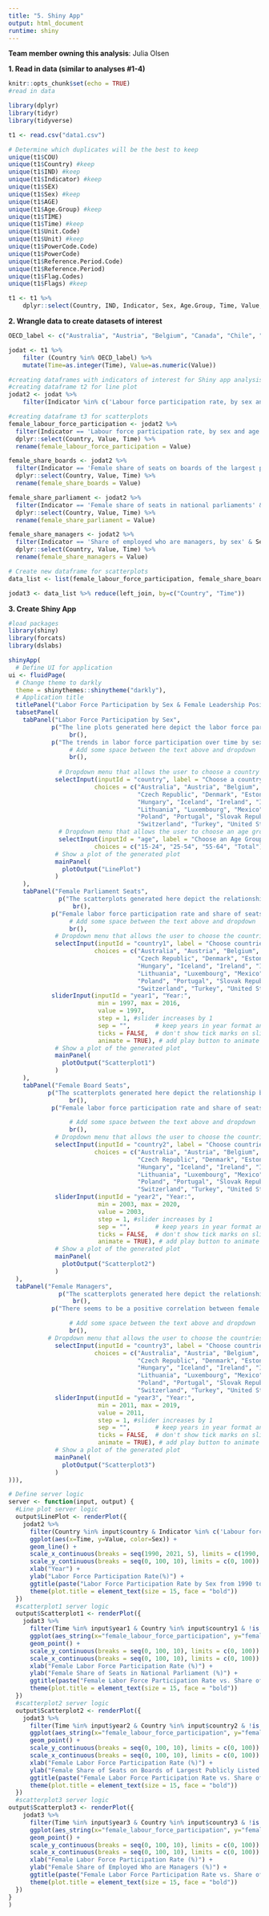 ```yaml
---
title: "5. Shiny App"
output: html_document
runtime: shiny
---
```

**Team member owning this analysis**: Julia Olsen

**1. Read in data (similar to analyses #1-4)**
```r
knitr::opts_chunk$set(echo = TRUE)
#read in data

library(dplyr)
library(tidyr)
library(tidyverse)

t1 <- read.csv("data1.csv")

# Determine which duplicates will be the best to keep 
unique(t1$COU)
unique(t1$Country) #keep
unique(t1$IND) #keep
unique(t1$Indicator) #keep
unique(t1$SEX) 
unique(t1$Sex) #keep
unique(t1$AGE)
unique(t1$Age.Group) #keep
unique(t1$TIME)
unique(t1$Time) #keep
unique(t1$Unit.Code)
unique(t1$Unit) #keep
unique(t1$PowerCode.Code)
unique(t1$PowerCode)
unique(t1$Reference.Period.Code)
unique(t1$Reference.Period)
unique(t1$Flag.Codes)
unique(t1$Flags) #keep

t1 <- t1 %>% 
    dplyr::select(Country, IND, Indicator, Sex, Age.Group, Time, Value, Unit, Flags)
```

**2. Wrangle data to create datasets of interest**
```r
OECD_label <- c("Australia", "Austria", "Belgium", "Canada", "Chile", "Colombia", "Costa Rica", "Czech Republic", "Denmark", "Estonia", "Finland", "France", "Germany", "Greece", "Hungary", "Iceland", "Ireland", "Israel", "Italy", "Japan", "Korea", "Latvia", "Lithuania", "Luxembourg", "Mexico", "Netherlands", "New Zealand", "Norway", "Poland", "Portugal", "Slovak Republic", "Slovenia", "Spain", "Sweden", "Switzerland", "Turkey", "United Kingdom", "United States")

jodat <- t1 %>%
    filter (Country %in% OECD_label) %>%
    mutate(Time=as.integer(Time), Value=as.numeric(Value))

#creating dataframes with indicators of interest for Shiny app analysis
#creating dataframe t2 for line plot
jodat2 <- jodat %>%
    filter(Indicator %in% c('Labour force participation rate, by sex and age group ', 'Share of employed who are managers, by sex', 'Female share of seats on boards of the largest publicly listed companies', 'Female share of seats in national parliaments'))

#creating dataframe t3 for scatterplots
female_labour_force_participation <- jodat2 %>%
  filter(Indicator == 'Labour force participation rate, by sex and age group ' & Sex == "Women" & Age.Group=="Total") %>%
  dplyr::select(Country, Value, Time) %>%
  rename(female_labour_force_participation = Value)

female_share_boards <- jodat2 %>%
  filter(Indicator == 'Female share of seats on boards of the largest publicly listed companies' & Sex == "Women" & Age.Group=="Total") %>%
  dplyr::select(Country, Value, Time) %>%
  rename(female_share_boards = Value)

female_share_parliament <- jodat2 %>%
  filter(Indicator == 'Female share of seats in national parliaments' & Sex == "Women" & Age.Group=="Total") %>%
  dplyr::select(Country, Value, Time) %>%
  rename(female_share_parliament = Value)

female_share_managers <- jodat2 %>%
  filter(Indicator == 'Share of employed who are managers, by sex' & Sex == "Women" & Age.Group=="Total") %>%
  dplyr::select(Country, Value, Time) %>%
  rename(female_share_managers = Value)

# Create new dataframe for scatterplots
data_list <- list(female_labour_force_participation, female_share_boards, female_share_parliament, female_share_managers)

jodat3 <- data_list %>% reduce(left_join, by=c("Country", "Time"))
```

**3. Create Shiny App**
```r
#load packages
library(shiny)
library(forcats)
library(dslabs)

shinyApp(
  # Define UI for application
ui <- fluidPage(
  # Change theme to darkly
  theme = shinythemes::shinytheme("darkly"),
  # Application title
  titlePanel("Labor Force Participation by Sex & Female Leadership Positions Over Time"),
  tabsetPanel(
    tabPanel("Labor Force Participation by Sex",
            p("The line plots generated here depict the labor force participation for males and females for OECD countries over time. The data used was created using a number of spreadsheets available from the", a("OECD.", href="https://stats.oecd.org/index.aspx?queryid=54757#"), "Data is available for most countries between 1997 and 2016, though data gaps persist for select countries. The dropdown menus below allow you to select a particular country and age group of interest."),
                 br(),
            p("The trends in labor force participation over time by sex vary substantially by country and age group. However, in most countries, males tend to have a higher labor force participation compared to females, though the difference in participation rate tends to decrease over time."),
                 # Add some space between the text above and dropdown
                 br(),
                 
              # Dropdown menu that allows the user to choose a country for the line plot
             selectInput(inputId = "country", label = "Choose a country:",
                        choices = c("Australia", "Austria", "Belgium", "Canada", "Chile", "Colombia", "Costa Rica",
                                    "Czech Republic", "Denmark", "Estonia", "Finland", "France", "Germany", "Greece", 
                                    "Hungary", "Iceland", "Ireland", "Israel", "Italy", "Japan", "Korea", "Latvia",
                                    "Lithuania", "Luxembourg", "Mexico", "Netherlands", "New Zealand", "Norway",
                                    "Poland", "Portugal", "Slovak Republic", "Slovenia", "Spain", "Sweden",
                                    "Switzerland", "Turkey", "United States"), selected = NULL, multiple = FALSE),
              # Dropdown menu that allows the user to choose an age group for the line plot
              selectInput(inputId = "age", label = "Choose an Age Group:",
                        choices = c("15-24", "25-54", "55-64", "Total"), selected = NULL, multiple = FALSE),
             # Show a plot of the generated plot
             mainPanel(
               plotOutput("LinePlot")
             )
    ),
    tabPanel("Female Parliament Seats",
              p("The scatterplots generated here depict the relationship between female labor force participation and female share of seats in national parliament for OECD countries over time. The data used was created using a number of spreadsheets available from the", a("OECD.", href="https://stats.oecd.org/index.aspx?queryid=54757#"), "Data is available for most countries between 1997 and 2016, though data gaps persist for select countries. The dropdown menus below allow you to select countries of interest."),
                  br(),
            p("Female labor force participation rate and share of seats in national parliament seem to be positively correlated. In general, both percentages seem to increase over time, though substantial country-specific variation exists."),
                 # Add some space between the text above and dropdown
                 br(),
             # Dropdown menu that allows the user to choose the countries for scatterplot1
             selectInput(inputId = "country1", label = "Choose countries of interest:",
                        choices = c("Australia", "Austria", "Belgium", "Canada", "Chile", "Colombia", "Costa Rica",
                                    "Czech Republic", "Denmark", "Estonia", "Finland", "France", "Germany", "Greece", 
                                    "Hungary", "Iceland", "Ireland", "Israel", "Italy", "Japan", "Korea", "Latvia",
                                    "Lithuania", "Luxembourg", "Mexico", "Netherlands", "New Zealand", "Norway",
                                    "Poland", "Portugal", "Slovak Republic", "Slovenia", "Spain", "Sweden",
                                    "Switzerland", "Turkey", "United States"), selected = NULL, multiple = TRUE), 
            sliderInput(inputId = "year1", "Year:",
                         min = 1997, max = 2016,
                         value = 1997, 
                         step = 1, #slider increases by 1
                         sep = "",       # keep years in year format and not 1,960 format
                         ticks = FALSE,  # don't show tick marks on slider bar
                         animate = TRUE), # add play button to animate
             # Show a plot of the generated plot
             mainPanel(
               plotOutput("Scatterplot1")
             )
    ),
    tabPanel("Female Board Seats",
           p("The scatterplots generated here depict the relationship between female labor force participation and female share of seats on boards of largest publicly listed companies for OECD countries over time. The data used was created using a number of spreadsheets available from the", a("OECD.", href="https://stats.oecd.org/index.aspx?queryid=54757#"), "Data is available for most countries between 2003 and 2020, though data gaps persist for select countries. The dropdown menus below allow you to select countries of interest."),
                 br(),
            p("Female labor force participation rate and share of seats on boards of the largest publicly listed companies appear to be positively correlated. In general, both percentages seem to increase over time, though substantial country-specific variation exists."),

                 # Add some space between the text above and dropdown
                 br(),
             # Dropdown menu that allows the user to choose the countries for scatterplot2
             selectInput(inputId = "country2", label = "Choose countries of interest:",
                        choices = c("Australia", "Austria", "Belgium", "Canada", "Chile", "Colombia", "Costa Rica",
                                    "Czech Republic", "Denmark", "Estonia", "Finland", "France", "Germany", "Greece", 
                                    "Hungary", "Iceland", "Ireland", "Israel", "Italy", "Japan", "Korea", "Latvia",
                                    "Lithuania", "Luxembourg", "Mexico", "Netherlands", "New Zealand", "Norway",
                                    "Poland", "Portugal", "Slovak Republic", "Slovenia", "Spain", "Sweden",
                                    "Switzerland", "Turkey", "United States"), selected = NULL, multiple = TRUE), 
             sliderInput(inputId = "year2", "Year:",
                         min = 2003, max = 2020,
                         value = 2003, 
                         step = 1, #slider increases by 1
                         sep = "",       # keep years in year format and not 1,960 format
                         ticks = FALSE,  # don't show tick marks on slider bar
                         animate = TRUE), # add play button to animate
             # Show a plot of the generated plot
             mainPanel(
               plotOutput("Scatterplot2")
             )
  ),
  tabPanel("Female Managers",
              p("The scatterplots generated here depict the relationship between female labor force participation and female share of employed who are managers for OECD countries over time. The data used was created using a number of spreadsheets available from the", a("OECD.", href="https://stats.oecd.org/index.aspx?queryid=54757#"), "Data is available for most countries between 2011 and 2019, though data gaps persist for select countries. The dropdown menus below allow you to select countries of interest."),
                  br(),
            p("There seems to be a positive correlation between female labor force participation rate and female share of employed who are managers. In general, both percentages seem to increase over time, though substantial country-specific variation exists."),

                 # Add some space between the text above and dropdown
                 br(),
           # Dropdown menu that allows the user to choose the countries for scatterplot3
             selectInput(inputId = "country3", label = "Choose countries of interest:",
                        choices = c("Australia", "Austria", "Belgium", "Canada", "Chile", "Colombia", "Costa Rica",
                                    "Czech Republic", "Denmark", "Estonia", "Finland", "France", "Germany", "Greece", 
                                    "Hungary", "Iceland", "Ireland", "Israel", "Italy", "Japan", "Korea", "Latvia",
                                    "Lithuania", "Luxembourg", "Mexico", "Netherlands", "New Zealand", "Norway",
                                    "Poland", "Portugal", "Slovak Republic", "Slovenia", "Spain", "Sweden",
                                    "Switzerland", "Turkey", "United States"), selected = NULL, multiple = TRUE), 
             sliderInput(inputId = "year3", "Year:",
                         min = 2011, max = 2019,
                         value = 2011, 
                         step = 1, #slider increases by 1
                         sep = "",       # keep years in year format and not 1,960 format
                         ticks = FALSE,  # don't show tick marks on slider bar
                         animate = TRUE), # add play button to animate
             # Show a plot of the generated plot
             mainPanel(
               plotOutput("Scatterplot3")
             )
))),

# Define server logic
server <- function(input, output) {
  #Line plot server logic
  output$LinePlot <- renderPlot({
    jodat2 %>% 
      filter(Country %in% input$country & Indicator %in% c('Labour force participation rate, by sex and age group ') & Age.Group %in% input$age & !is.na(Value)) %>%
      ggplot(aes(x=Time, y=Value, color=Sex)) + 
      geom_line() + 
      scale_x_continuous(breaks = seq(1990, 2021, 5), limits = c(1990, 2021)) +
      scale_y_continuous(breaks = seq(0, 100, 10), limits = c(0, 100)) +
      xlab("Year") +
      ylab("Labor Force Participation Rate(%)") +
      ggtitle(paste("Labor Force Participation Rate by Sex from 1990 to 2021 in", input$country)) + 
      theme(plot.title = element_text(size = 15, face = "bold"))
  })
  #scatterplot1 server logic
  output$Scatterplot1 <- renderPlot({
    jodat3 %>% 
      filter(Time %in% input$year1 & Country %in% input$country1 & !is.na(female_labour_force_participation) & !is.na(female_share_parliament)) %>%
      ggplot(aes_string(x="female_labour_force_participation", y="female_share_parliament", color="Country")) + 
      geom_point() + 
      scale_y_continuous(breaks = seq(0, 100, 10), limits = c(0, 100)) +
      scale_x_continuous(breaks = seq(0, 100, 10), limits = c(0, 100)) +
      xlab("Female Labor Force Participation Rate (%)") +
      ylab("Female Share of Seats in National Parliament (%)") +
      ggtitle(paste("Female Labor Force Participation Rate vs. Share of Seats \n in Natl Parliament in", input$year1)) +
      theme(plot.title = element_text(size = 15, face = "bold"))
  })
  #scatterplot2 server logic
  output$Scatterplot2 <- renderPlot({
    jodat3 %>% 
      filter(Time %in% input$year2 & Country %in% input$country2 & !is.na(female_labour_force_participation) & !is.na(female_share_boards)) %>%
      ggplot(aes_string(x="female_labour_force_participation", y="female_share_boards", color="Country")) + 
      geom_point() + 
      scale_y_continuous(breaks = seq(0, 100, 10), limits = c(0, 100)) +
      scale_x_continuous(breaks = seq(0, 100, 10), limits = c(0, 100)) +
      xlab("Female Labor Force Participation Rate (%)") +
      ylab("Female Share of Seats on Boards of Largest Publicly Listed Companies (%)") +
      ggtitle(paste("Female Labor Force Participation Rate vs. Share of Seats \n on Boards of Largest Publicly Listed Companies in", input$year2)) +
      theme(plot.title = element_text(size = 15, face = "bold"))
  })
  #scatterplot3 server logic
output$Scatterplot3 <- renderPlot({
    jodat3 %>% 
      filter(Time %in% input$year3 & Country %in% input$country3 & !is.na(female_labour_force_participation) & !is.na(female_share_managers)) %>%
      ggplot(aes_string(x="female_labour_force_participation", y="female_share_managers", color="Country")) + 
      geom_point() + 
      scale_y_continuous(breaks = seq(0, 100, 10), limits = c(0, 100)) +
      scale_x_continuous(breaks = seq(0, 100, 10), limits = c(0, 100)) +
      xlab("Female Labor Force Participation Rate (%)") +
      ylab("Female Share of Employed Who are Managers (%)") +
      ggtitle(paste("Female Labor Force Participation Rate vs. Share of \n Employed Who are Managers in", input$year3)) +
      theme(plot.title = element_text(size = 15, face = "bold"))
  })
}
)
```

